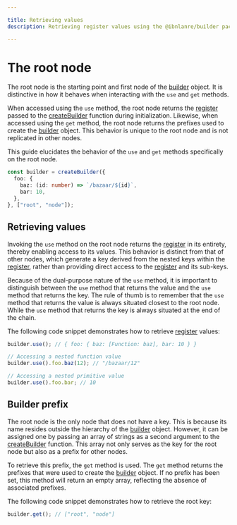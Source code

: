 ```yaml
---

title: Retrieving values
description: Retrieving register values using the @ibnlanre/builder package.

---
```


# The root node

The root node is the starting point and first node of the [builder][3] object. It is distinctive in how it behaves when interacting with the `use` and `get` methods.

When accessed using the `use` method, the root node returns the [register][4] passed to the [createBuilder][2] function during initialization. Likewise, when accessed using the `get` method, the root node returns the prefixes used to create the [builder][3] object. This behavior is unique to the root node and is not replicated in other nodes.

This guide elucidates the behavior of the `use` and `get` methods specifically on the root node.

```typescript copy
const builder = createBuilder({
  foo: {
    baz: (id: number) => `/bazaar/${id}`,
    bar: 10,
  },
}, ["root", "node"]);
```

## Retrieving values

Invoking the `use` method on the root node returns the [register][4] in its entirety, thereby enabling access to its values. This behavior is distinct from that of other nodes, which generate a key derived from the nested keys within the [register][4], rather than providing direct access to the [register][4] and its sub-keys.

Because of the dual-purpose nature of the `use` method, it is important to distinguish between the `use` method that returns the value and the `use` method that returns the key. The rule of thumb is to remember that the `use` method that returns the value is always situated closest to the root node. While the `use` method that returns the key is always situated at the end of the chain.

The following code snippet demonstrates how to retrieve [register][4] values:

```typescript copy
builder.use(); // { foo: { baz: [Function: baz], bar: 10 } }

// Accessing a nested function value
builder.use().foo.baz(12); // "/bazaar/12"

// Accessing a nested primitive value
builder.use().foo.bar; // 10
```

## Builder prefix

The root node is the only node that does not have a key. This is because its name resides outside the hierarchy of the [builder][3] object. However, it can be assigned one by passing an array of strings as a second argument to the [createBuilder][2] function. This array not only serves as the key for the root node but also as a prefix for other nodes.

To retrieve this prefix, the `get` method is used. The `get` method returns the prefixes that were used to create the [builder][3] object. If no prefix has been set, this method will return an empty array, reflecting the absence of associated prefixes.

The following code snippet demonstrates how to retrieve the root key:

```typescript copy
builder.get(); // ["root", "node"]
```

[1]: /getting-started
[2]: /core-concepts/create-builder
[3]: /core-concepts/builder-object
[4]: /core-concepts/registers
